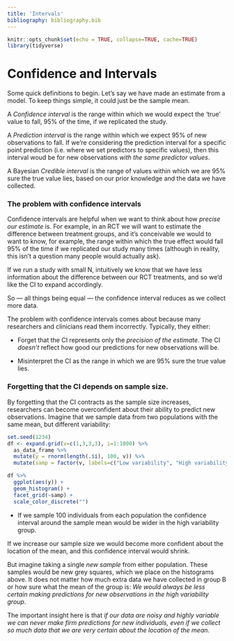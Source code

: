 ```yaml
---
title: 'Intervals'
bibliography: bibliography.bib
---
```


```r
knitr::opts_chunk$set(echo = TRUE, collapse=TRUE, cache=TRUE)
library(tidyverse)
```


# Confidence and Intervals {#intervals}


Some quick definitions to begin. Let's say we have made an estimate from a model. To keep things simple, it could just be the sample mean.

<!-- TODO: EXPAND ON THESE DEFINITIONS AND USE GRAPHICS AND PLOTS TO ILLUSTRATE -->

A *Confidence interval* is the range within which we would expect the 'true' value to fall, 95% of the time, if we replicated the study. 

A *Prediction interval* is the range within which we expect 95% of new observations to fall. If we're considering the prediction interval for a specific point prediction (i.e. where we set predictors to specific values), then this interval woud be for new observations *with the same predictor values*.

A Bayesian *Credible interval* is the range of values within which we are 95% sure the true value lies, based on our prior knowledge and the data we have collected.



### The problem with confidence intervals {-}

Confidence intervals are helpful when we want to think about how *precise our estimate* is. For example, in an RCT we will want to estimate the difference between treatment groups, and it's conceivable we would to want to know, for example, the range within which the true effect would fall 95% of the time if we replicated our study many times (although in reality, this isn't a question many people would actually ask).

If we run a study with small N, intuitively we know that we have less information about the difference between our RCT treatments, and so we'd like the CI to expand accordingly.

So — all things being equal — the confidence interval reduces as we collect more data.

The problem with confidence intervals comes about because many researchers and clinicians read them incorrectly. Typically, they either:

- Forget that the CI represents only the *precision of the estimate*. The CI *doesn't* reflect how good our predictions for new observations will be.

- Misinterpret the CI as the range in which we are 95% sure the true value lies.


### Forgetting that the CI depends on sample size. {-}

By forgetting that the CI contracts as the sample size increases, researchers can become overconfident about their ability to predict new observations. Imagine that we sample data from two populations with the same mean, but different variability:

```r
set.seed(1234)
df <- expand.grid(v=c(1,3,3,3), i=1:1000) %>% 
  as_data_frame %>%
  mutate(y = rnorm(length(.$i), 100, v)) %>% 
  mutate(samp = factor(v, labels=c("Low variability", "High variability")))
```


```r
df %>% 
  ggplot(aes(y)) + 
  geom_histogram() + 
  facet_grid(~samp) +
  scale_color_discrete("")
```


- If we sample 100 individuals from each population the confidence interval around the sample mean would be wider in the high variability group. 

If we increase our sample size we would become more confident about the location of the mean, and this confidence interval would shrink.

But imagine taking a single *new sample* from either population. These samples would be new grey squares, which we place on the histograms above. It does not matter how much extra data we have collected in group B or how sure what the mean of the group is: *We would always be less certain making predictions for new observations in the high variability group*.

The important insight here is that *if our data are noisy and highly variable we can never make firm predictions for new individuals, even if we collect so much data that we are very certain about the location of the mean*.


<!-- 


### But should I report the CI or not? {-}



 -->




